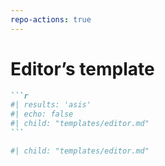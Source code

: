 ```yaml
---
repo-actions: true
---
```


# Editor's template {#editortemplate}


::: {.content-hidden when-format="pdf"}
````markdown
```r
#| results: 'asis'
#| echo: false
#| child: "templates/editor.md"
```
````
:::

::: {.content-visible when-format="pdf"}
```r
#| child: "templates/editor.md"

```
:::

